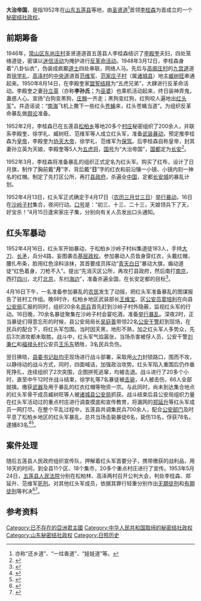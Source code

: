 {{non-free|time=2015-01-29T11:58:26+00:00}}
{{Infobox Former Country
|native_name            = {{lang|zh|大治帝国}}
|conventional_long_name = 
|common_name            = 
|
|continent              = 亚洲
|region                 = 东亚
|country                = 中华人民共和国
|era                    = 
|status                 = Unrecognized State
|status_text            = [[秘密结社政权|秘密结社政权]]
|empire                 = 
|government_type        = [[政教合一|政教合一]]<br>[[神权政治|神权政治]]<br>[[君主专制|君主专制]]
|
|life_span              = 
|
|year_start             = 1952年
|year_end               = 1952年
|
|year_exile_start       = 
|year_exile_end         = 
|
|event_start            = 
|date_start             = 02月
|event_end              = 
|date_end               = 4月17日
|
|event1                 = 
|date_event1            = 
|event2                 = 
|date_event2            = 
|event3                 = 
|date_event3            = 
|event4                 = 
|date_event4            = 
|
|event_pre              = 
|date_pre               = 
|event_post             = 
|date_post              = 
|
|p1                     = 中华人民共和国
|flag_p1                = Flag of the People's Republic of China.svg
|
|s1                     = 中华人民共和国
|flag_s1                = Flag of the People's Republic of China.svg
|
|image_flag             = Naval_Jack_of_the_Republic_of_China.svg
|flag                   = 
|flag_type              = 国旗
|
|image_coat             = Coats of arms of None.svg
|symbol                 = 
|symbol_type            = 国徽
|symbol_type_article    = 
|
|image_map              = 
|image_map_size         = 
|image_map_caption      = 
|
|capital                = 预定首都：[[长安|长安]]<br>根据地：{{CHN}}[[山东省|山东省]][[五莲县|五莲县]]
|capital_exile          = 
|latd =  |latm =  |latNS =  |longd =  |longm =  |longEW = 
|largest_city           = 
|
|national_motto         = 
|national_anthem        = 
|common_languages       = [[汉语|汉语]]
|demonym                = 
|religion               = [[聖賢道|聖賢道]]
|philosophy             = 
|currency               = [[人民币|人民币（CNY／RMB）]]
|currency_code          = CNY／RMB
|
|title_leader           = 国家最高领导人
|leader1                = [[皇帝|皇帝]] [[李桂森|李桂森]]
|year_leader1           = 1952年2月－1952年4月17日
|leader2                = 
|year_leader2           = 
|leader3                = 
|year_leader3           = 
|leader4                = 
|year_leader4           = 
|
|title_representative   = 国家元首
|representative1        = [[皇帝|皇帝]] [[李桂森|李桂森]]
|year_representative1   = 1952年2月－1952年4月17日
|representative2        = 
|year_representative2   = 
|representative3        = 
|year_representative3   = 
|representative4        = 
|year_representative4   = 
|
|title_deputy           = 政府首脑
|deputy1                = [[协天大帝|协天大帝]] [[李殿奎|李殿奎]]
|year_deputy1           = 1952年2月－1952年4月17日
|deputy2                = 
|year_deputy2           = 
|deputy3                = 
|year_deputy3           = 
|deputy4                = 
|year_deputy4           = 
|
|legislature            = 
|house1                 = 
|house2                 = 
|
|stat_year1             = 
|stat_area1             = 
|stat_pop1              = 
|stat_year2             = 
|stat_area2             = 
|stat_pop2              = 
|stat_year3             = 
|stat_area3             = 
|stat_pop3              = 
|stat_year4             = 
|stat_area4             = 
|stat_pop4              = 
|stat_year5             = 
|stat_area5             = 
|stat_pop5              = 
|footnotes              = 
|
|utc_offset             = +8
|cctld                  = 
|calling_code           = 
|today                  = {{CHN}}
}}

'''大治帝国'''，是指1952年在[[山东|山东]][[五莲县|五莲县]]等地，由[[圣贤道|圣贤道]]<ref>亦称“还乡道”、“一炷香道”、“娃娃道”等。</ref>首领[[李桂森|李桂森]]为首成立的一个[[秘密结社政权|秘密结社政权]]。

== 前期筹备 ==
1946年，[[常山站|常山区]][[东尚庄村|东尚庄村]]圣贤道道首五莲县人李桂森结识了[[李殿奎|李殿奎]]夫妇，四处笼络道徒，密谋以[[迷信活动|迷信活动]]为掩护进行[[反革命|反革命活动]]。1948年3月12日，李桂森身着“八卦仙衣”，伪装成疯癫[[道士|道士]]四处串联，网络人马。先后与[[高阁庄村|高阁庄村]]的[[九宫道|九宫道]]道首[[徐学礼|徐学礼]]、[[高泽村|高泽村]]的[[中央道|中央道]]道首[[范维军|范维军]]、[[范家庄子村|范家庄子村]]（属[[诸城县|诸城县]]）地主[[臧树旺|臧树旺]]串通起来。1950年8月14日，在李殿奎家[[盟誓结拜|盟誓结拜]]为“五虎兄弟”，大肆进行反革命活动。李殿奎之妻[[孙立英|孙立英]]（亦称'''李孙氏'''；为[[巫婆|巫婆]]）也乘机活动起来，终日装神弄鬼，蛊惑人心。宣扬“白狗变黑狗，[[庄稼|庄稼]]一齐走；黑狗变红狗，红狗咬人遍地出[[中国人民解放军|红头军]]”。并造谣说：“[[南海|南海]]飞机上撒下一些红头[[蠅|苍蝇]]来，红头苍蝇当道”。为组织反革命暴乱做[[舆论|舆论]]准备。

1952年2月，李桂森已在五莲县[[松柏乡|松柏乡]]等地20多个[[村庄|村庄]]秘密组织了200余人，并联系李殿奎、徐学礼、臧树旺、范维军等人成立红头军，准备[[武装暴动|武装暴动]]，预定推李桂森为[[皇帝|皇帝]]，李殿奎为[[关羽|协天大帝]]，徐学礼、范维军为[[保驾|保驾]]。后李桂森自称皇帝，封其妻孙立英为天娘，李殿奎等5人为[[五虎将|五虎将]]，[[国号|国号]]为“大治帝国”，[[國都|国都]]定为[[长安|长安]]<ref>{{cite web| language =zh-hans| publisher =山东省情网·山东省省情数据库>潍坊市情资料库>潍坊市志>政法志>第一卷 公安| title =第三类 打击反动会道门>平息反动会道门聚众暴乱| url =http://sd.infobase.gov.cn/bin/mse.exe?seachword=1&K=b7&A=1&rec=1318&run=13| author =来源：山东省情网·山东省省情数据库| date =2008年8月8日| accessdate =2008年8月8日| archive-date =2015年1月21日| archive-url =https://web.archive.org/web/20150121153945/http://sd.infobase.gov.cn/bin/mse.exe?seachword=1&K=b7&A=1&rec=1318&run=13| dead-url =yes}}</ref>。 

1952年3月，李桂森将准备暴乱的组织正式定名为红头军。购买了红布，设计了日月旗，制作了胸前戴“'''月'''”字、背后戴“'''日'''”字的红衣和前沿镶一小镜、小镜内刻一神名的红帽。制定了先打区公所，再打[[縣政府|县政府]]，杀遍全[[中国|中国]]，定都[[长安|长安城]]的暴乱计划。

1952年4月13日，红头军正式确定于4月17日（[[农历三月廿三日|农历三月廿三日]]）[[舉行暴動|举行暴动]]，16日在[[沙岭子村|沙岭子村]]集合，夜间行动。[[口号|口号]]是：“初三、十三、二十三，天娘领兵下了天，好宝杀！”4月15日逢宋家庄子集，分别向有关人员发出口头通知。

== 红头军暴动 ==
1952年4月16日，红头军开始暴动，于松柏乡沙岭子村纠集道徒183人，手持[[大刀|大刀]]、[[长矛|长矛]]，兵分4路，妄图袭击[[基层政权|基层政权]]。参加暴动人员皆身穿红衣，头戴红帽，腰扎布条，脸用红色涂料涂抹，其首要成员挥动“[[青天白日|青天白日]]”暴动大旗，煽动道徒“红色着身，刀枪不入”。提出“先消灭区公所，再攻打县政府，然后南打[[南京|南京]]，西打[[四川|四川]]，北打[[北京|北京]]，东扫[[岸|海边]]”，准备杀遍全国，在长安定都的目标<ref name="本书课题组／著；贺明洲／主编">{{cite book zh| language =zh-hans| author =本书课题组／著；贺明洲／主编| title =《荡涤尘埃：新中国反邪教斗争》>第三章 邪教的罪恶>第四节 对抗政府和法律，妄图建立邪教帝国>一 组织暴乱，阴谋建立邪教帝国>圣贤道暴乱，妄想“坐天下”| format =| url =http://book.xuexi365.com/ebook/detail_11593321.html| date =2001年12月第1版| publisher =郑州大学出版社| location =郑州| id =ISBN 7-81048-540-1| accessdate =2001年12月第1次印刷| pages =第154页| deadurl =yes| archiveurl =https://archive.is/20130911054256/http://book.xuexi365.com/ebook/detail_11593321.html| archivedate =2013-09-11}}</ref>。

4月16日下午，一名准备参加暴乱的[[农民|农民]]发生了动摇，把红头军准备暴乱的图谋报告了驻村工作组。晚9时许，松柏乡地区武装部长[[王维宝|王维宝]]、区[[公安员|公安员]][[窦培利|窦培利]]在向县[[公安局|公安局]]汇报的同时，组织20余名[[民兵|民兵]]首先赶到沙岭子村外隐蔽，监视红头军的行动。16日晚，70余名暴徒聚集在沙岭子村会宴吃酒，准备[[举行暴乱|举行暴乱]]。深夜2时，正当暴徒们得意忘形的时候，县公安局局长[[吴庭善|吴庭善]]带领22名[[公安干警|公安干警]]赶到现场，在民兵的配合下，将红头军包围。当时因天黑，地形不熟，加之红头军人多势众，先后3次进攻都未取胜。战斗中，红头军气焰嚣张，当场杀害被俘人员，公安干警[[刘秉仁|刘秉仁]]和[[福禄头村|福禄头村]]公安员[[王乐东|王乐东]]牺牲，3名民兵负伤。

翌日拂晓，[[县委书记|县委书记]][[赵均平|赵均平]]现场进行战斗部署，采取用[[火力|火力]]封锁路口，围而不攻，以静待动的战斗方式，同时，四面喊话，加强政治攻势。红头军陷入重围后仍作垂死挣扎，连续组织了2次突围，企图拼死逃窜，均被击退。战斗进行了20多个小时，直至中午12时许战斗结束，徐学礼等7名暴徒被[[击毙|击毙]]，4人被击伤，66人全部就擒。缴获[[武器|武器]]及用于暴乱的红衣红帽等物资一宗。与此同时，尚未到达集合地点的红头军骨干成员臧树旺等人被[[诸城县公安局|诸城县公安局]]抓获。战斗结束后县公安局组织力量在红头军活动过的重点村庄进行调查摸底和宣传教育，将漏网的[[郑延升|郑延升]]等红头军成员一网打尽。在整个平乱过程中，五莲县共调集民兵700余人，配合[[公安部门|公安部门]]及时平息了松柏乡地区的红头军暴乱，总共当场击毙暴徒6名，毙伤13名，俘获78名，逮捕83名<ref>{{cite web| language =zh-hans| publisher =山东省情网·山东省省情数据库>军事库>第七卷 民间武装>第三类 民兵>第八辑 维持治安| title =二、保卫社会主义建设| url =http://www.infobase.gov.cn/bin/mse.exe?K=a&A=17&rec=618&run=13| author =来源：山东省情网·山东省省情数据库| date =2008年8月8日| accessdate =2008年8月8日| deadurl =yes| archiveurl =https://web.archive.org/web/20130922024942/http://www.infobase.gov.cn/bin/mse.exe?K=a&A=17&rec=618&run=13| archivedate =2013年9月22日}}</ref><ref>{{cite web| language =zh-hans| publisher =山东省人民政府门户网站| title =二、保卫社会主义建设| url =http://www2.shandong.gov.cn/art/2005/8/16/art_219_42320.html| author =来源：山东省情网·山东省省情数据库| date =2008年8月8日| accessdate =2008年8月8日| deadurl =yes| archiveurl =https://web.archive.org/web/20150121153255/http://www2.shandong.gov.cn/art/2005/8/16/art_219_42320.html| archivedate =2015年1月21日}}</ref>。

== 案件处理 ==
随后五莲县人民政府组织宣传队，押解着红头军首要分子，携带缴获的战利品，用18天的时间，到全县11个区、18个集市，20多个重点村庄进行了宣传。1953年5月24日，[[五莲县人民法院|五莲县人民法院]]分别在松柏林、高泽两村召开公判大会，判处李桂森、郑延升、范维军[[死刑|死刑]]。对其他红头军成员，依据其罪行轻重分别作出[[无期徒刑|无期徒刑]]和[[有期徒刑|有期徒刑]]等判决<ref>{{cite web | language = zh-hans | publisher = 五莲县党史（史志）网>走进红色的五莲（第十六期） | title = 中国共产党在五莲——平息“红头军”暴乱 | url = http://www.wldssz.com/shownews.asp?id=679 | author = 中共五莲县委党史办公室提供 | date = 2011年6月16日 | accessdate = 2011年6月16日 | archive-url = https://web.archive.org/web/20120526092054/http://www.wldssz.com/shownews.asp?id=679 | archive-date = 2012年5月26日 | dead-url = yes }}</ref><ref>{{cite web | language = zh-hans | publisher = 五莲县党史（史志）网 | title = 中共五莲县委第三任县委书记——赵均平 | url = http://www.wldssz.com/shownews.asp?id=1037 | author = 中共五莲县委党史（史志）办公室提供 | date = 2013年9月24日 | accessdate = 2013年9月24日 | archive-url = https://web.archive.org/web/20160304202353/http://www.wldssz.com/shownews.asp?id=1037 | archive-date = 2016年3月4日 | dead-url = yes }}</ref>。

== 参考资料 ==
{{Reflist|2}}

[[Category:已不存在的亞洲君主國|Category:已不存在的亞洲君主國]]
[[Category:中华人民共和国取缔的秘密结社政权|Category:中华人民共和国取缔的秘密结社政权]]
[[Category:山东秘密结社政权|Category:山东秘密结社政权]]
[[Category:日照历史|Category:日照历史]]